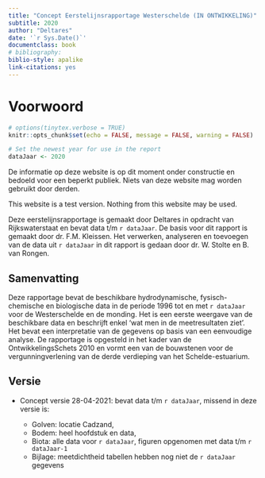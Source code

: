 ```yaml
---
title: "Concept Eerstelijnsrapportage Westerschelde (IN ONTWIKKELING)"
subtitle: 2020
author: "Deltares"
date: '`r Sys.Date()`'
documentclass: book
# bibliography: 
biblio-style: apalike
link-citations: yes
---
```


# Voorwoord

```r
# options(tinytex.verbose = TRUE)
knitr::opts_chunk$set(echo = FALSE,	message = FALSE, warning = FALSE)

# Set the newest year for use in the report
dataJaar <- 2020
```


De informatie op deze website is op dit moment onder constructie en bedoeld voor een beperkt publiek. Niets van deze website mag worden gebruikt door derden.

This website is a test version. Nothing from this website may be used.

Deze eerstelijnsrapportage is gemaakt door Deltares in opdracht van Rijkswaterstaat en bevat data t/m `r dataJaar`. De basis voor dit rapport is gemaakt door dr. F.M. Kleissen. Het verwerken, analyseren en toevoegen van de data uit `r dataJaar` in dit rapport is gedaan door dr. W. Stolte en B. van Rongen.

## Samenvatting

Deze rapportage bevat de beschikbare hydrodynamische, fysisch-chemische en biologische data in de periode 1996 tot en met `r dataJaar` voor de Westerschelde en de monding. Het is een eerste weergave van de beschikbare data en beschrijft enkel 'wat men in de meetresultaten ziet'. Het bevat een interpretatie van de gegevens op basis van een eenvoudige analyse. De rapportage is opgesteld in het kader van de OntwikkelingsSchets 2010 en vormt een van de bouwstenen voor de vergunningverlening van de derde verdieping van het Schelde-estuarium.

## Versie {#rapportversie}

-   Concept versie 28-04-2021: bevat data t/m `r dataJaar`, missend in deze versie is:

    -   Golven: locatie Cadzand,
    -   Bodem: heel hoofdstuk en data,
    -   Biota: alle data voor `r dataJaar`, figuren opgenomen met data t/m `r dataJaar-1`
    -   Bijlage: meetdichtheid tabellen hebben nog niet de `r dataJaar` gegevens
